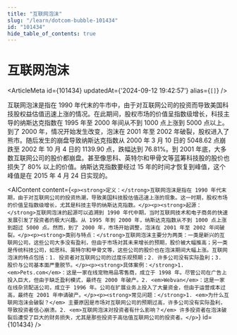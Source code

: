```yaml
---
title: "互联网泡沫"
slug: "/learn/dotcom-bubble-101434"
id: "101434"
hide_table_of_contents: true
---
```



# 互联网泡沫

<ArticleMeta id={101434} updatedAt={'2024-09-12 19:42:57'} alias={`[]`} />
<div className='border-solid border-b border-t-0 my-4 border-[var(--ifm-color-gray-300)]' />

互联网泡沫是指在 1990 年代末的牛市中，由于对互联网公司的投资而导致美国科技股权益估值迅速上涨的情况。在此期间，股权市场的价值呈指数级增长，科技主导的纳斯达克指数在 1995 年至 2000 年间从不到 1000 点上涨到 5000 点以上。到了 2000 年，情况开始发生改变，泡沫在 2001 年至 2002 年破裂，股权进入了熊市。随后发生的崩盘导致纳斯达克指数从 2000 年 3 月 10 日的 5048.62 点崩跌至 2002 年 10 月 4 日的 1139.90 点，跌幅达到 76.81%。到 2001 年底，大多数互联网公司的股价都崩盘。甚至像思科、英特尔和甲骨文等蓝筹科技股的股价也损失了 80% 以上的价值。纳斯达克指数要经过 15 年的时间才恢复到峰值，这个峰值是在 2015 年 4 月 24 日实现的。

<AIContent content={`<p><strong>定义：</strong>互联网泡沫是指在 1990 年代末期，由于对互联网公司的投资热潮，导致美国科技股估值迅速上涨的现象。这一时期，股权市场的价值呈指数级增长，尤其是科技主导的纳斯达克指数。</p><p><strong>起源：</strong>互联网泡沫的起源可以追溯到 1990 年代中期，当时互联网技术和电子商务的快速发展引发了投资者的极大兴趣。从 1995 年到 2000 年，纳斯达克指数从不到 1000 点上涨到超过 5000 点。然而，到了 2000 年，市场开始调整，泡沫在 2001 年至 2002 年间破裂。</p><p><strong>类别与特点：</strong>互联网泡沫主要分为两类：一类是新兴的互联网公司，这些公司大多没有盈利，但由于市场对其未来增长的预期，股价被大幅推高；另一类是传统科技公司，如思科、英特尔和甲骨文等，这些公司的股价也在泡沫期间大幅上涨。互联网泡沫的特点包括：1. 投资者对互联网公司的过度乐观预期；2. 许多公司没有实际盈利；3. 股价与公司基本面严重脱节。</p><p><strong>具体案例：</strong>1. <em>Pets.com</em>：这是一家在线宠物用品零售商，成立于 1998 年。尽管公司在广告上投入巨大，但由于缺乏盈利模式，最终在 2000 年破产。2. <em>Webvan</em>：这是一家在线杂货配送公司，成立于 1996 年。公司在扩展业务上投入了大量资金，但由于运营成本过高，最终在 2001 年申请破产。</p><p><strong>常见问题：</strong>1. <em>为什么互联网泡沫会破裂？</em> 主要原因是市场对互联网公司的预期过高，许多公司没有实际盈利，导致投资者信心崩溃。2. <em>互联网泡沫对投资者有什么影响？</em> 许多投资者在泡沫破裂后遭受了巨大的财务损失，尤其是那些投资于高估值互联网公司的投资者。</p>`} id={101434} />
